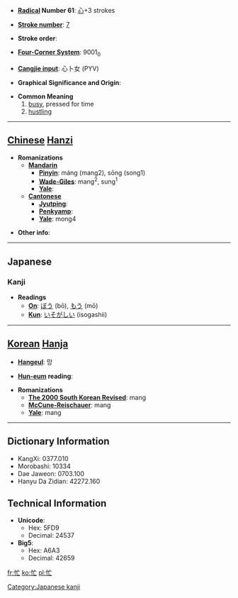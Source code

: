 * '''[[Wiktionary:Chinese radical index| Radical]] Number 61''': [[Wiktionary:Chinese radical index 心|心]]+3 strokes

* '''[[Wiktionary:Chinese total strokes index|Stroke number]]''': [[Wiktionary:Chinese total strokes index 7|7]]

* '''Stroke order''': 

* '''[[Wiktionary:Chinese four corner index|Four-Corner System]]''': 9001<sub>0</sub>

* '''[[Wiktionary:Chinese Cangjie index|Cangjie input]]''': 心卜女 (PYV)

* '''Graphical Significance and Origin''': 

* '''Common Meaning'''
*#[[busy]], pressed for time
*# [[hustling]]


----

== [[Chinese]] [[Hanzi]] ==

* '''Romanizations'''
** '''[[Mandarin]]'''
*** '''[[Pinyin]]''': máng (mang2), sōng (song1)
*** '''[[Wade-Giles]]''': mang<sup>2</sup>, sung<sup>1</sup>
*** '''[[Yale]]''': 
** '''[[Cantonese]]'''
*** '''[[Jyutping]]''':
*** '''[[Penkyamp]]''': 
*** '''[[Yale]]''': mong4

* '''Other info''': 

----

==Japanese==
===Kanji===
* '''Readings'''
** '''[[On]]''': [[ぼう]] (bō), [[もう]] (mō)
** '''[[Kun]]''': [[いそがしい]] (isogashii)

[[Category:Japanese kanji]]
----

== [[Korean]] [[Hanja]] ==

* '''[[Hangeul]]''': 망

* '''[[Hun-eum]] reading''': 

* '''Romanizations'''
** '''[[The 2000 South Korean Revised Romanization|The 2000 South Korean Revised]]''': mang
** '''[[McCune-Reischauer]]''': mang
** '''[[Yale]]''': mang

----

== Dictionary Information ==

* KangXi: 0377.010
* Morobashi: 10334
* Dae Jaweon: 0703.100
* Hanyu Da Zidian: 42272.160

== Technical Information ==

* '''Unicode''':
** Hex: 5FD9
** Decimal: 24537
* '''Big5''':
** Hex: A6A3
** Decimal: 42659

[[fr:忙]]
[[ko:忙]]
[[pl:忙]]